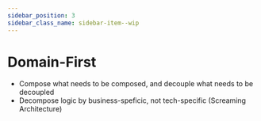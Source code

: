 ```yaml
---
sidebar_position: 3
sidebar_class_name: sidebar-item--wip
---
```



# Domain-First

<WIP ticket="#" />

- Compose what needs to be composed, and decouple what needs to be decoupled
- Decompose logic by business-speficic, not tech-specific (Screaming Architecture)